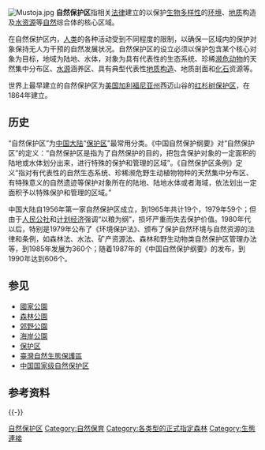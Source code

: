{{Multiple issues|
{{globalize|area=中国大陆}}
{{Expand language|1=en|time=2021-03-21T02:14:10+00:00}}
}}
{{不是|自然保护地|保护区}}
[[File:Mustoja.jpg|right]]
'''自然保护区'''指相关[[法律|法律]]建立的以保护[[生物多样性|生物多样性]]的[[环境|环境]]、[[地质|地质]]构造及[[水资源|水资源]]等[[自然|自然]]综合体的核心区域。

在自然保护区内，[[人类|人类]]的各种活动受到不同程度的限制，以确保一区域内的保护对象保持无人为干预的自然发展状况。自然保护区的设立必须以保护包含某个核心对象为目标，地域为陆地、水体，对象为具有代表性的生态系统、珍稀[[濒危动物|濒危动物]]的天然集中分布区、[[水源|水源]]涵养区、具有典型代表性[[地质构造|地质构造]]、地质剖面和[[化石|化石]]资源等。

世界上最早建立的自然保护区为[[美国|美国]][[加利福尼亚州|加利福尼亚州]]西迈山谷的[[红杉树保护区|红杉树保护区]]，在1864年建立。

==历史==
“自然保护区”为[[中国大陆|中国大陆]]“[[保护区|保护区]]”最常用分类。《中国自然保护纲要》对“自然保护区”的定义：“自然保护区是指为了自然保护的目的，把包含保护对象的一定面积的陆地或水体划分出来，进行特殊的保护和管理的区域”。《自然保护区条例》定义“指对有代表性的自然生态系统、珍稀濒危野生动植物物种的天然集中分布区、有特殊意义的自然遗迹等保护对象所在的陆地、陆地水体或者海域，依法划出一定面积予以特殊保护和管理的区域。”

中国大陆自1956年第一家自然保护区成立，到1965年共计19个，1979年59个；但由于[[人民公社|人民公社]]和[[计划经济|计划经济]]强调“以粮为纲”，损坏严重而失去保护价值。1980年代以后，特别是1979年公布了《环境保护法》、颁布了保护自然环境与自然资源的法律和条例，如森林法、水法、矿产资源法、森林和野生动物类自然保护区管理办法等，到1985年发展为360个；随着1987年的《中国自然保护纲要》的发布，到1990年达到606个。

==参见==
*[[國家公園|國家公園]]
*[[森林公園|森林公園]]
*[[郊野公園|郊野公園]]
*[[海岸公園|海岸公園]]
*[[保护区|保护区]]
*[[臺灣自然生態保護區|臺灣自然生態保護區]]
*[[中国国家级自然保护区|中国国家级自然保护区]]

== 参考资料 ==
{{reflist}}

{{-}}
{{IUCN Categories of Protected Area}}
{{自然资源}}

{{Authority control}}
[[Category:自然保护区|]]
[[Category:自然保育|Category:自然保育]]
[[Category:各类型的正式指定森林|Category:各类型的正式指定森林]]
[[Category:生態連接|Category:生態連接]]